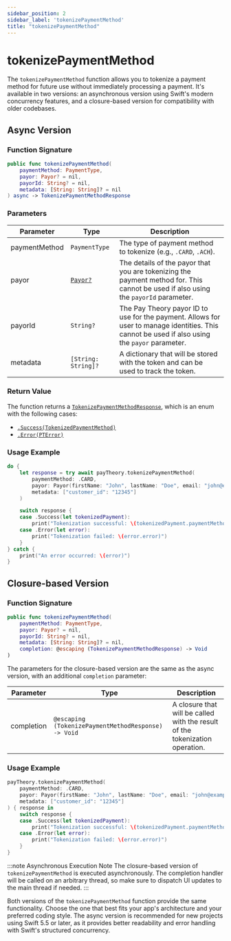 ```yaml
---
sidebar_position: 2
sidebar_label: 'tokenizePaymentMethod'
title: "tokenizePaymentMethod"
---
```


# tokenizePaymentMethod

The `tokenizePaymentMethod` function allows you to tokenize a payment method for future use without immediately processing a payment. It's available in two versions: an asynchronous version using Swift's modern concurrency features, and a closure-based version for compatibility with older codebases.

## Async Version

### Function Signature

```swift
public func tokenizePaymentMethod(
    paymentMethod: PaymentType,
    payor: Payor? = nil,
    payorId: String? = nil,
    metadata: [String: String]? = nil
) async -> TokenizePaymentMethodResponse
```

### Parameters

| Parameter     | Type                | Description                                                                                                                                       |
|---------------|---------------------|---------------------------------------------------------------------------------------------------------------------------------------------------|
| paymentMethod | `PaymentType`      | The type of payment method to tokenize (e.g., `.CARD`, `.ACH`).                                                                                    |
| payor         | [`Payor?`](../data_models/payor)            | The details of the payor that you are tokenizing the payment method for. This cannot be used if also using the `payorId` parameter.               |
| payorId       | `String?`           | The Pay Theory payor ID to use for the payment. Allows for user to manage identities. This cannot be used if also using the `payor` parameter.    |
| metadata      | `[String: String]?` | A dictionary that will be stored with the token and can be used to track the token.                                                                |

### Return Value

The function returns a [`TokenizePaymentMethodResponse`](../response_types/tokenization_response), which is an enum with the following cases:

- [`.Success(TokenizedPaymentMethod)`](../response_types/tokenization_response#tokenizedpaymentmethod)
- [`.Error(PTError)`](../response_types/pt_error)

### Usage Example

```swift
do {
    let response = try await payTheory.tokenizePaymentMethod(
        paymentMethod: .CARD,
        payor: Payor(firstName: "John", lastName: "Doe", email: "john@example.com"),
        metadata: ["customer_id": "12345"]
    )

    switch response {
    case .Success(let tokenizedPayment):
        print("Tokenization successful: \(tokenizedPayment.paymentMethodId)")
    case .Error(let error):
        print("Tokenization failed: \(error.error)")
    }
} catch {
    print("An error occurred: \(error)")
}
```

## Closure-based Version

### Function Signature

```swift
public func tokenizePaymentMethod(
    paymentMethod: PaymentType,
    payor: Payor? = nil,
    payorId: String? = nil,
    metadata: [String: String]? = nil,
    completion: @escaping (TokenizePaymentMethodResponse) -> Void
)
```

The parameters for the closure-based version are the same as the async version, with an additional `completion` parameter:

| Parameter  | Type                                             | Description                                                                   |
|------------|--------------------------------------------------|-------------------------------------------------------------------------------|
| completion | `@escaping (TokenizePaymentMethodResponse) -> Void` | A closure that will be called with the result of the tokenization operation. |

### Usage Example

```swift
payTheory.tokenizePaymentMethod(
    paymentMethod: .CARD,
    payor: Payor(firstName: "John", lastName: "Doe", email: "john@example.com"),
    metadata: ["customer_id": "12345"]
) { response in
    switch response {
    case .Success(let tokenizedPayment):
        print("Tokenization successful: \(tokenizedPayment.paymentMethodId)")
    case .Error(let error):
        print("Tokenization failed: \(error.error)")
    }
}
```

:::note Asynchronous Execution Note
The closure-based version of `tokenizePaymentMethod` is executed asynchronously. The completion handler will be called on an arbitrary thread, so make sure to dispatch UI updates to the main thread if needed.
:::

Both versions of the `tokenizePaymentMethod` function provide the same functionality. Choose the one that best fits your app's architecture and your preferred coding style. The async version is recommended for new projects using Swift 5.5 or later, as it provides better readability and error handling with Swift's structured concurrency.
